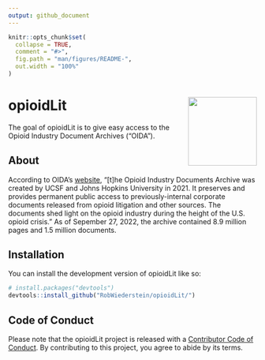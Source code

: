 ```yaml
---
output: github_document
---
```


<!-- README.md is generated from README.Rmd. Please edit that file -->

```r
knitr::opts_chunk$set(
  collapse = TRUE,
  comment = "#>",
  fig.path = "man/figures/README-",
  out.width = "100%"
)
```

# opioidLit <img src="man/figures/logo.png" align="right" height="139" />

<!-- badges: start -->
<!-- badges: end -->

The goal of opioidLit is to give easy access to the Opioid Industry Document Archives ("OIDA").

## About

According to OIDA's [website](https://www.industrydocuments.ucsf.edu/opioids/about/overview/), "[t]he Opioid Industry Documents Archive was created by UCSF and Johns Hopkins University in 2021. It preserves and provides permanent public access to previously-internal corporate documents released from opioid litigation and other sources. The documents shed light on the opioid industry during the height of the U.S. opioid crisis." As of Sepember 27, 2022, the archive contained 8.9 million pages and 1.5 million documents.

## Installation

You can install the development version of opioidLit like so:

``` r
# install.packages("devtools")
devtools::install_github("RobWiederstein/opioidLit/")
```
## Code of Conduct

Please note that the opioidLit project is released with a [Contributor Code of Conduct](https://contributor-covenant.org/version/2/1/CODE_OF_CONDUCT.html). By contributing to this project, you agree to abide by its terms.
